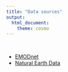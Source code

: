 ---
title: "Data sources"
output: 
  html_document:
    theme: cosmo
---

$~$

* [EMODnet](http://www.emodnet.eu/)
* [Natural Earth Data](http://www.naturalearthdata.com/)